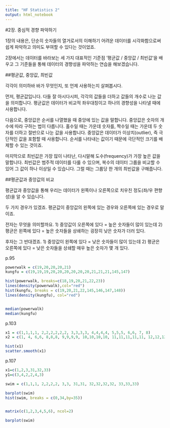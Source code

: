 ```yaml
---
title: "HF Statistics 2"
output: html_notebook
---
```


#2장. 중심적 경향 파악하기


1장의 내용은, 
단순히 숫자들의 열거로서의 이해하기 어려운 데이터를 시각화함으로써 쉽게 파악하고 의미도 부여할 수 있다는 것이었죠.

2장에서는 데이터를 바라보는 세 가지 대표적인 기준점 '평균값 / 중앙값 / 최빈값'을 배우고 그 기준들을 통해 데이터의 경향성을 파악하는 연습을 해보겠습니다.


##평균값, 중앙값, 최빈값

각각이 의미하바 바가 무엇인지, 또 언제 사용하는지 살펴봅시다.

먼저, 평균값입니다. 다들 잘 아시다시피, 각각의 값들을 더하고 값들의 개수로 나눈 값을 의미합니다. 평균값은 데이터가 비교적 좌우대칭이고 하나의 경향성을 나타낼 때에 사용합니다.

다음으로, 중앙값은 순서를 나열했을 때 중앙에 있는 값을 말합니다. 중앙값은 숫자의 개수에 따라 구하는 법이 다릅니다. 홀수일 때는 가운데 숫자를, 짝수일 때는 가운데 두 숫자를 더하고 절반으로 나눈 값을 사용합니다. 중앙값은 데이터가 이상치(outlier), 즉 극단적인 값을 포함할 때 사용합니다. 순서를 나타내는 값이기 때문에 극단적인 크기를 배제할 수 있는 것이죠. 

마지막으로 최빈값은 가장 많이 나타난, 다시말해 도수(frequency)가 가장 높은 값을 말합니다. 최빈값은 범주적 데이터를 다룰 수 있으며, 복수의 데이터 그룹을 비교할 수 있어 그 값이 하나 이상일 수 있습니다. 그럴 때는 그룹당 한 개의 최빈값을 구해줍니다.


##평균값과 중앙값의 비교

평균값과 중앙값을 통해 우리는 데이터가 왼쪽이나 오른쪽으로 치우친 정도(좌/우 편향성)을 알 수 있습니다. 

두 가지 경우가 있겠죠. 평균값이 중앙값의 왼쪽에 있는 경우와 오른쪽에 있는 경우로 말이죠.

전자는 무엇을 의미할까요. 
1) 중앙값이 오른쪽에 있다 = 높은 숫자들이 많이 있는데
2) 평균은 왼쪽에 있다 = 높은 숫자들을 상쇄하는 굉장히 낮은 숫자가 더러 있다.

후자는 그 반대겠죠.
1) 중앙값이 왼쪽에 있다 = 낮은 숫자들이 많이 있는데
2) 평균은 오른쪽에 있다 = 낮은 숫자들을 상쇄할 매우 높은 숫자가 몇 개 있다.






p.95
```r
powerwalk = c(19,20,20,20,21)
kungfu = c(19,19,19,20,20,20,20,20,20,21,21,21,145,147)

hist(powerwalk, breaks=c(18,19,20,21,22,23))
lines(density(powerwalk),col="red")
hist(kungfu, breaks = c(19,20,21,22,145,146,147,148))
lines(density(kungfu), col="red")


median(powerwalk)
median(kungfu)
```


p.103
```r
x1 = c(1,1,1,1, 2,2,2,2,2,2, 3,3,3,3, 4,4,4,4, 5,5,5, 6,6, 7, 8)
x2 = c(1, 4, 6,6, 8,8,8, 9,9,9,9, 10,10,10,10, 11,11,11,11,11, 12,12,12,12,12)

hist(x1)
scatter.smooth(x1)


```


p.107
```r
x1=c(1,2,3,31,32,33)
y1=c(3,4,2,2,4,3)

swim = c(1,1,1, 2,2,2,2, 3,3, 31,31, 32,32,32,32, 33,33,33)

barplot(swim)
hist(swim, breaks = c(0,34,by=35))


matrix(c(1,2,3,4,5,6), ncol=2)

barplot(swim)
```


